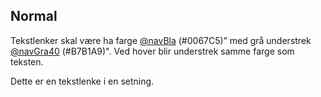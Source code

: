 
## Normal

Tekstlenker skal være ha farge [@navBla](/resources/colors) (#0067C5)” med grå understrek [@navGra40](/resources/colors) (#B7B1A9)".
Ved hover blir understrek samme farge som teksten.

<Example>
    Dette er en <Lenke href="#">tekstlenke</Lenke> i en setning.
</Example>